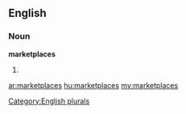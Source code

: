 ==English==

===Noun===
'''marketplaces'''

# {{plural of|[[marketplace]]}}

[[Category:English plurals]]

[[ar:marketplaces]]
[[hu:marketplaces]]
[[my:marketplaces]]